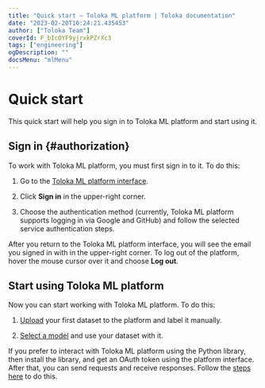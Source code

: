 ```yaml
---
title: "Quick start — Toloka ML platform | Toloka documentation"
date: "2023-02-20T16:24:21.435453"
author: ["Toloka Team"]
coverId: F_bIcOYF9yjrxkPZrXc3
tags: ["engineering"]
ogDescription: ""
docsMenu: "mlMenu"
---
```



# Quick start

This quick start will help you sign in to Toloka ML platform and start using it.

## Sign in {#authorization}

To work with Toloka ML platform, you must first sign in to it. To do this:

1. Go to the [Toloka ML platform interface](https://tolokamodels.tech/).

1. Click **Sign in** in the upper-right corner.

1. Choose the authentication method (currently, Toloka ML platform supports logging in via Google and GitHub) and follow the selected service authentication steps.

After you return to the Toloka ML platform interface, you will see the email you signed in with in the upper-right corner. To log out of the platform, hover the mouse cursor over it and choose **Log out**.

## Start using Toloka ML platform

Now you can start working with Toloka ML platform. To do this:

1. [Upload](/docs/toloka-ml/datasets#create) your first dataset to the platform and label it manually.

2. [Select a model](/docs/toloka-ml/models/collections) and use your dataset with it.

<Note mode="note" title="Note">

If you prefer to interact with Toloka ML platform using the Python library, then install the library, and get an OAuth token using the platform interface. After that, you can send requests and receive responses. Follow the [steps here](/docs/toloka-ml/api/) to do this.

</Note>
